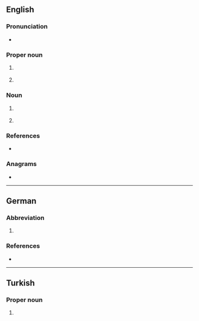 {{also|vb|vb.}}
==English==

===Pronunciation===
* {{audio|en|en-au-VB.ogg|Audio (AU)}}

===Proper noun===
{{en-proper noun}}

# {{lb|en|Australia}} {{initialism of|en|{{w|Victoria Bitter}}|nodot=1}} {{gloss|an Australian brand of beer}}
# {{lb|en|programming}} {{initialism of|en|Visual Basic|nodot=1}} {{gloss|a programming language}}

===Noun===
{{en-noun}}

# {{lb|en|chemistry}} {{initialism of|en|valence bond}}
# {{lb|en|physics}} {{initialism of|en|valence band}}

===References===
* {{pedia}}

===Anagrams===
* {{anagrams|en|a=bv|BV}}

----

==German==

===Abbreviation===
{{rfc-header|de|Abbreviation}}
{{head|de|abbreviation}}

# {{abbreviation of|de|[[Vereinbarung]] or [[Verhandlungsbasis]]}}

===References===
* {{pedia|lang=de}}

----

==Turkish==

===Proper noun===
{{head|tr|proper noun}}

# {{init of|tr|{{w|VakıfBank}}}}